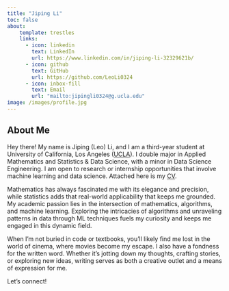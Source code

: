 ```yaml
---
title: "Jiping Li"
toc: false
about: 
    template: trestles
    links: 
      - icon: linkedin
        text: LinkedIn
        url: https://www.linkedin.com/in/jiping-li-32329621b/
      - icon: github
        text: GitHub
        url: https://github.com/LeoLi0324
      - icon: inbox-fill
        text: Email
        url: "mailto:jipingli0324@g.ucla.edu"
image: /images/profile.jpg
---
```


::: column-page

## About Me

Hey there! My name is Jiping (Leo) Li, and I am a third-year student at University of California, Los Angeles ([UCLA](https://www.ucla.edu/)). I double major in Applied Mathematics and Statistics & Data Science, with a minor in Data Science Engineering. I am open to research or internship opportunities that involve machine learning and data science. Attached here is my [CV](/docs/CV.pdf "CV"). 

Mathematics has always fascinated me with its elegance and precision, while statistics adds that real-world applicability that keeps me grounded. My academic passion lies in the intersection of mathematics, algorithms, and machine learning. Exploring the intricacies of algorithms and unraveling patterns in data through ML techniques fuels my curiosity and keeps me engaged in this dynamic field.

When I'm not buried in code or textbooks, you'll likely find me lost in the world of cinema, where movies become my escape. I also have a fondness for the written word. Whether it's jotting down my thoughts, crafting stories, or exploring new ideas, writing serves as both a creative outlet and a means of expression for me.

Let's connect!

:::

